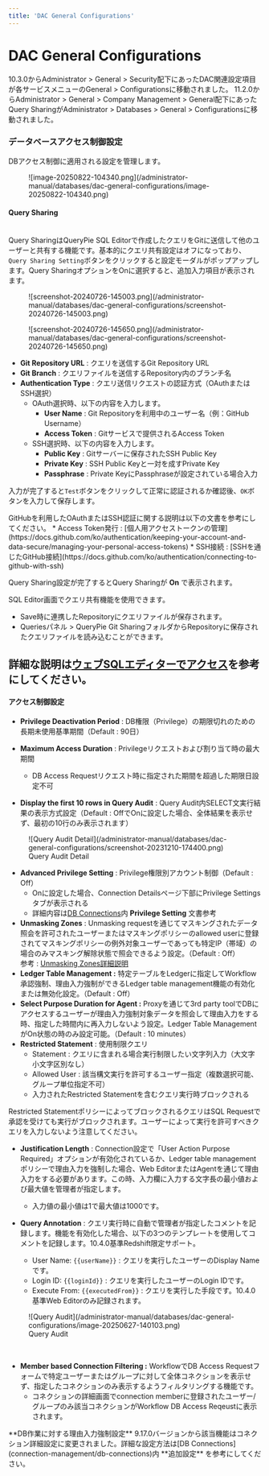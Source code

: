 ```yaml
---
title: 'DAC General Configurations'
---
```



# DAC General Configurations

<Callout type="info">
10.3.0からAdministrator &gt; General &gt; Security配下にあったDAC関連設定項目が各サービスメニューのGeneral &gt; Configurationsに移動されました。
11.2.0からAdministrator &gt; General &gt; Company Management &gt; General配下にあったQuery SharingがAdministrator &gt; Databases &gt; General &gt; Configurationsに移動されました。
</Callout>

### データベースアクセス制御設定

DBアクセス制御に適用される設定を管理します。

<figure data-layout="center" data-align="center">
![image-20250822-104340.png](/administrator-manual/databases/dac-general-configurations/image-20250822-104340.png)
</figure>


#### Query Sharing

<br/>Query SharingはQueryPie SQL Editorで作成したクエリをGitに送信して他のユーザーと共有する機能です。基本的にクエリ共有設定はオフになっており、`Query Sharing Setting`ボタンをクリックすると設定モーダルがポップアップします。Query SharingオプションをOnに選択すると、追加入力項目が表示されます。
<figure data-layout="center" data-align="center">
![screenshot-20240726-145003.png](/administrator-manual/databases/dac-general-configurations/screenshot-20240726-145003.png)
</figure>
<figure data-layout="center" data-align="center">
![screenshot-20240726-145650.png](/administrator-manual/databases/dac-general-configurations/screenshot-20240726-145650.png)
</figure>

*  **Git Repository URL**  : クエリを送信するGit Repository URL
*  **Git Branch**  : クエリファイルを送信するRepository内のブランチ名
*  **Authentication Type**  : クエリ送信リクエストの認証方式（OAuthまたはSSH選択）
    * OAuth選択時、以下の内容を入力します。
        *  **User Name** : Git Repositoryを利用中のユーザー名（例：GitHub Username）
        *  **Access Token**  : Gitサービスで提供されるAccess Token
    * SSH選択時、以下の内容を入力します。
        *  **Public Key**  : Gitサーバーに保存されたSSH Public Key
        *  **Private Key**  : SSH Public Keyと一対を成すPrivate Key
        *  **Passphrase**  : Private KeyにPassphraseが設定されている場合入力


入力が完了すると`Test`ボタンをクリックして正常に認証されるか確認後、`OK`ボタンを入力して保存します。

<Callout type="info">
GitHubを利用したOAuthまたはSSH認証に関する説明は以下の文書を参考にしてください。
* Access Token発行 : [個人用アクセストークンの管理](https://docs.github.com/ko/authentication/keeping-your-account-and-data-secure/managing-your-personal-access-tokens)
* SSH接続 : [SSHを通じたGitHub接続](https://docs.github.com/ko/authentication/connecting-to-github-with-ssh)
</Callout>


Query Sharing設定が完了するとQuery Sharingが  **On** で表示されます。

SQL Editor画面でクエリ共有機能を使用できます。

* Save時に連携したRepositoryにクエリファイルが保存されます。
* Queriesパネル &gt; QueryPie Git SharingフォルダからRepositoryに保存されたクエリファイルを読み込むことができます。

詳細な説明は[ウェブSQLエディターでアクセス](../../user-manual/database-access-control/connecting-with-web-sql-editor)を参考にしてください。
---

#### アクセス制御設定


*  **Privilege Deactivation Period** : DB権限（Privilege）の期限切れのための長期未使用基準期間（Default : 90日）
*  **Maximum Access Duration** : Privilegeリクエストおよび割り当て時の最大期間
    * DB Access Requestリクエスト時に指定された期間を超過した期限日設定不可

*  **Display the first 10 rows in Query Audit** : Query Audit内SELECT文実行結果の表示方式設定（Default : OffでOnに設定した場合、全体結果を表示せず、最初の10行のみ表示されます）

<figure data-layout="center" data-align="center">
![Query Audit Detail](/administrator-manual/databases/dac-general-configurations/screenshot-20231210-174400.png)
<figcaption>
Query Audit Detail
</figcaption>
</figure>

*  **Advanced Privilege Setting**  : Privilege権限別アカウント制御（Default : Off）
    * Onに設定した場合、Connection Detailsページ下部にPrivilege Settingsタブが表示される
    * 詳細内容は[DB Connections](connection-management/db-connections)内  **Privilege Setting**  文書参考
*  **Unmasking Zones** : Unmasking requestを通じてマスキングされたデータ照会を許可されたユーザーまたはマスキングポリシーのallowed userに登録されてマスキングポリシーの例外対象ユーザーであっても特定IP（帯域）の場合のみマスキング解除状態で照会できるよう設定。（Default : Off） <br/>参考 : [Unmasking Zones詳細説明](dac-general-configurations/unmasking-zones)
*  **Ledger Table Management :**  特定テーブルをLedgerに指定してWorkflow承認強制、理由入力強制ができるLedger table management機能の有効化または無効化設定。（Default : Off）
*  **Select Purpose Duration for Agent :**  Proxyを通じて3rd party toolでDBにアクセスするユーザーが理由入力強制対象データを照会して理由入力をする時、指定した時間内に再入力しないよう設定。Ledger Table ManagementがOn状態の時のみ設定可能。（Default : 10 minutes）
*  **Restricted Statement**  : 使用制限クエリ
    * Statement : クエリに含まれる場合実行制限したい文字列入力（大文字小文字区別なし）
    * Allowed User : 該当構文実行を許可するユーザー指定（複数選択可能、グループ単位指定不可）
    * 入力されたRestricted Statementを含むクエリ実行時ブロックされる

<Callout type="important">
Restricted StatementポリシーによってブロックされるクエリはSQL Requestで承認を受けても実行がブロックされます。ユーザーによって実行を許可すべきクエリを入力しないよう注意してください。
</Callout>

*  **Justification Length**  : Connection設定で「User Action Purpose Required」オプションが有効化されているか、Ledger table managementポリシーで理由入力を強制した場合、Web EditorまたはAgentを通じて理由入力をする必要があります。この時、入力欄に入力する文字長の最小値および最大値を管理者が指定します。
    * 入力値の最小値は1で最大値は1000です。<br/>

*  **Query Annotation**  : クエリ実行時に自動で管理者が指定したコメントを記録します。機能を有効化した場合、以下の3つのテンプレートを使用してコメントを記録します。10.4.0基準Redshift限定サポート。
    * User Name: `{{userName}}` : クエリを実行したユーザーのDisplay Nameです。
    * Login ID: `{{loginId}}` : クエリを実行したユーザーのLogin IDです。
    * Execute From: `{{executedFrom}}` : クエリを実行した手段です。10.4.0基準Web Editorのみ記録されます。 

<figure data-layout="center" data-align="center">
![Query Audit](/administrator-manual/databases/dac-general-configurations/image-20250627-140103.png)
<figcaption>
Query Audit
</figcaption>
</figure>

<br/>

*  **Member based Connection Filtering :** WorkflowでDB Access Requestフォームで特定ユーザーまたはグループに対して全体コネクションを表示せず、指定したコネクションのみ表示するようフィルタリングする機能です。 
    * コネクションの詳細画面でconnection memberに登録されたユーザー/グループのみ該当コネクションがWorkflow DB Access Reqeustに表示されます。<br/>

<Callout type="info">
**DB作業に対する理由入力強制設定**
9.17.0バージョンから該当機能はコネクション詳細設定に変更されました。詳細な設定方法は[DB Connections](connection-management/db-connections)内  **追加設定** を参考にしてください。
</Callout>

